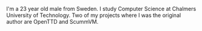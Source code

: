 {{en/Archive/Community/Users/Infobox Developer|
realname=Ludvig Strigeus|
birthyear=1981|
codingspec=OpenTTD Author and first project leader|
currentstatUnactive/Retired|
website=www.ludde.biz/|
}}
I'm a 23 year old male from Sweden. I study Computer Science at Chalmers University of Technology. 
Two of my projects where I was the original author are OpenTTD and ScummVM.
